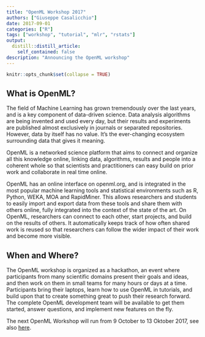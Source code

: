 ```yaml
---
title: "OpenML Workshop 2017"
authors: ["Giuseppe Casalicchio"]
date: 2017-09-01
categories: ["R"]
tags: ["workshop", "tutorial", "mlr", "rstats"]
output:
  distill::distill_article:
    self_contained: false
description: "Announcing the OpenML workshop"
---
```


```r
knitr::opts_chunk$set(collapse = TRUE)
```

## What is OpenML?

The field of Machine Learning has grown tremendously over the last years, and is a key component of data-driven science. Data analysis algorithms are being invented and used every day, but their results and experiments are published almost exclusively in journals or separated repositories. However, data by itself has no value. It’s the ever-changing ecosystem surrounding data that gives it meaning.

OpenML is a networked science platform that aims to connect and organize all this knowledge online, linking data, algorithms, results and people into a coherent whole so that scientists and practitioners can easy build on prior work and collaborate in real time online.

OpenML has an online interface on openml.org, and is integrated in the most popular machine learning tools and statistical environments such as R, Python, WEKA, MOA and RapidMiner. This allows researchers and students to easily import and export data from these tools and share them with others online, fully integrated into the context of the state of the art. On OpenML, researchers can connect to each other, start projects, and build on the results of others. It automatically keeps track of how often shared work is reused so that researchers can follow the wider impact of their work and become more visible.

## When and Where?

The OpenML workshop is organized as a hackathon, an event where participants from many scientific domains present their goals and ideas, and then work on them in small teams for many hours or days at a time. Participants bring their laptops, learn how to use OpenML in tutorials, and build upon that to create something great to push their research forward. The complete OpenML development team will be available to get them started, answer questions, and implement new features on the fly.

The next OpenML Workshop will run from 9 October to 13 Oktober 2017, see also [here](http://hackathon.openml.org). 
